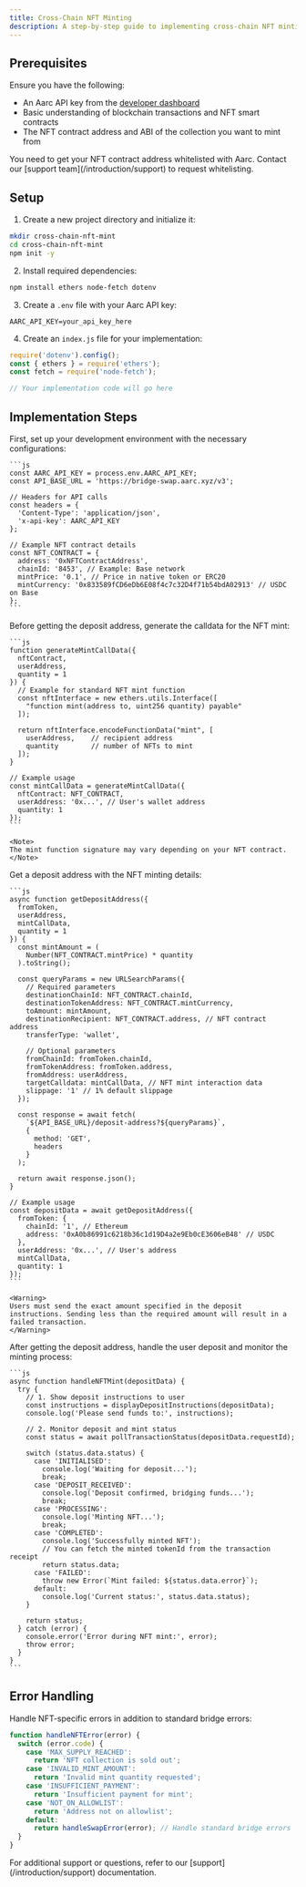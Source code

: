 ```yaml
---
title: Cross-Chain NFT Minting
description: A step-by-step guide to implementing cross-chain NFT minting using the Execution API. This guide shows how to enable users to mint NFTs on any chain using funds from any supported source.
---
```


## Prerequisites

Ensure you have the following:
- An Aarc API key from the [developer dashboard](https://dashboard.aarc.xyz)
- Basic understanding of blockchain transactions and NFT smart contracts
- The NFT contract address and ABI of the collection you want to mint from

<Warning>
You need to get your NFT contract address whitelisted with Aarc. Contact our [support team](/introduction/support) to request whitelisting.
</Warning>

## Setup

1. Create a new project directory and initialize it:
```bash
mkdir cross-chain-nft-mint
cd cross-chain-nft-mint
npm init -y
```

2. Install required dependencies:
```bash
npm install ethers node-fetch dotenv
```

3. Create a `.env` file with your Aarc API key:
```env
AARC_API_KEY=your_api_key_here
```

4. Create an `index.js` file for your implementation:
```js
require('dotenv').config();
const { ethers } = require('ethers');
const fetch = require('node-fetch');

// Your implementation code will go here
```

## Implementation Steps

<Steps>
  <Step title="Setup Environment">
    First, set up your development environment with the necessary configurations:

    ```js
    const AARC_API_KEY = process.env.AARC_API_KEY;
    const API_BASE_URL = 'https://bridge-swap.aarc.xyz/v3';

    // Headers for API calls
    const headers = {
      'Content-Type': 'application/json',
      'x-api-key': AARC_API_KEY
    };

    // Example NFT contract details
    const NFT_CONTRACT = {
      address: '0xNFTContractAddress',
      chainId: '8453', // Example: Base network
      mintPrice: '0.1', // Price in native token or ERC20
      mintCurrency: '0x833589fCD6eDb6E08f4c7c32D4f71b54bdA02913' // USDC on Base
    };
    ```
  </Step>

  <Step title="Generate Mint Call Data">
    Before getting the deposit address, generate the calldata for the NFT mint:

    ```js
    function generateMintCallData({
      nftContract,
      userAddress,
      quantity = 1
    }) {
      // Example for standard NFT mint function
      const nftInterface = new ethers.utils.Interface([
        "function mint(address to, uint256 quantity) payable"
      ]);

      return nftInterface.encodeFunctionData("mint", [
        userAddress,    // recipient address
        quantity        // number of NFTs to mint
      ]);
    }

    // Example usage
    const mintCallData = generateMintCallData({
      nftContract: NFT_CONTRACT,
      userAddress: '0x...', // User's wallet address
      quantity: 1
    });
    ```

    <Note>
    The mint function signature may vary depending on your NFT contract.
    </Note>
  </Step>

  <Step title="Get Deposit Address">
    Get a deposit address with the NFT minting details:

    ```js
    async function getDepositAddress({
      fromToken,
      userAddress,
      mintCallData,
      quantity = 1
    }) {
      const mintAmount = (
        Number(NFT_CONTRACT.mintPrice) * quantity
      ).toString();

      const queryParams = new URLSearchParams({
        // Required parameters
        destinationChainId: NFT_CONTRACT.chainId,
        destinationTokenAddress: NFT_CONTRACT.mintCurrency,
        toAmount: mintAmount,
        destinationRecipient: NFT_CONTRACT.address, // NFT contract address
        transferType: 'wallet',
        
        // Optional parameters
        fromChainId: fromToken.chainId,
        fromTokenAddress: fromToken.address,
        fromAddress: userAddress,
        targetCalldata: mintCallData, // NFT mint interaction data
        slippage: '1' // 1% default slippage
      });

      const response = await fetch(
        `${API_BASE_URL}/deposit-address?${queryParams}`,
        {
          method: 'GET',
          headers
        }
      );

      return await response.json();
    }

    // Example usage
    const depositData = await getDepositAddress({
      fromToken: {
        chainId: '1', // Ethereum
        address: '0xA0b86991c6218b36c1d19D4a2e9Eb0cE3606eB48' // USDC
      },
      userAddress: '0x...', // User's address
      mintCallData,
      quantity: 1
    });
    ```

    <Warning>
    Users must send the exact amount specified in the deposit instructions. Sending less than the required amount will result in a failed transaction.
    </Warning>
  </Step>

  <Step title="Handle User Deposit and Monitor Mint">
    After getting the deposit address, handle the user deposit and monitor the minting process:

    ```js
    async function handleNFTMint(depositData) {
      try {
        // 1. Show deposit instructions to user
        const instructions = displayDepositInstructions(depositData);
        console.log('Please send funds to:', instructions);

        // 2. Monitor deposit and mint status
        const status = await pollTransactionStatus(depositData.requestId);
        
        switch (status.data.status) {
          case 'INITIALISED':
            console.log('Waiting for deposit...');
            break;
          case 'DEPOSIT_RECEIVED':
            console.log('Deposit confirmed, bridging funds...');
            break;
          case 'PROCESSING':
            console.log('Minting NFT...');
            break;
          case 'COMPLETED':
            console.log('Successfully minted NFT');
            // You can fetch the minted tokenId from the transaction receipt
            return status.data;
          case 'FAILED':
            throw new Error(`Mint failed: ${status.data.error}`);
          default:
            console.log('Current status:', status.data.status);
        }

        return status;
      } catch (error) {
        console.error('Error during NFT mint:', error);
        throw error;
      }
    }
    ```
  </Step>
</Steps>

## Error Handling

Handle NFT-specific errors in addition to standard bridge errors:

```js
function handleNFTError(error) {
  switch (error.code) {
    case 'MAX_SUPPLY_REACHED':
      return 'NFT collection is sold out';
    case 'INVALID_MINT_AMOUNT':
      return 'Invalid mint quantity requested';
    case 'INSUFFICIENT_PAYMENT':
      return 'Insufficient payment for mint';
    case 'NOT_ON_ALLOWLIST':
      return 'Address not on allowlist';
    default:
      return handleSwapError(error); // Handle standard bridge errors
  }
}
```

<Note>
For additional support or questions, refer to our [support](/introduction/support) documentation.
</Note>
